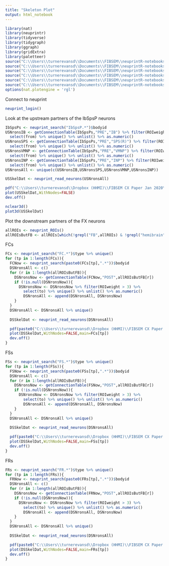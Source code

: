 ```yaml
---
title: "Skeleton Plot"
output: html_notebook
---
```


```r
library(nat)
library(neuprintr)
library(tidyverse)
library(tidygraph)
library(ggraph)
library(gridExtra)
library(paletteer)
source("C:\\Users\\turnerevansd\\Documents\\FIBSEM\\neuprintR-notebooks\\pathways.R")
source("C:\\Users\\turnerevansd\\Documents\\FIBSEM\\neuprintR-notebooks\\R\\supertypeUtils.R")
source("C:\\Users\\turnerevansd\\Documents\\FIBSEM\\neuprintR-notebooks\\visualizeConnectivityTables.R")
source("C:\\Users\\turnerevansd\\Documents\\FIBSEM\\neuprintR-notebooks\\neuprintQueryUtils.R")
source("C:\\Users\\turnerevansd\\Documents\\FIBSEM\\neuprintR-notebooks\\colorCodeLookup.R")
source("C:\\Users\\turnerevansd\\Documents\\FIBSEM\\neuprintR-notebooks\\FBNetworkVisUtils.R")
options(nat.plotengine = 'rgl')
```

Connect to neuprint
```r
neuprint_login()
```

Look at the upstream partners of the IbSpsP neurons
```r
IbSpsPs <- neuprint_search("IbSpsP.*")$bodyid
USNronsIB <- getConnectionTable(IbSpsPs,"PRE","IB") %>% filter(ROIweight > 3) %>% 
  select(from) %>% unique() %>% unlist() %>% as.numeric()
USNronsSPS <- getConnectionTable(IbSpsPs,"PRE","SPS(R)") %>% filter(ROIweight > 3) %>% 
  select(from) %>% unique() %>% unlist() %>% as.numeric()
USNronsVMNP <- getConnectionTable(IbSpsPs,"PRE","VMNP") %>% filter(ROIweight > 3) %>% 
  select(from) %>% unique() %>% unlist() %>% as.numeric()
USNronsINP <- getConnectionTable(IbSpsPs,"PRE","INP") %>% filter(ROIweight > 3) %>% 
  select(from) %>% unique() %>% unlist() %>% as.numeric()
USNronsAll <- unique(c(USNronsIB,USNronsSPS,USNronsVMNP,USNronsINP))

USSkelDat <- neuprint_read_neurons(USNronsAll)

pdf("C:\\Users\\turnerevansd\\Dropbox (HHMI)\\FIBSEM CX Paper Jan 2020\\Figures\\PB\\IbSpsPsUpstreamPartners.pdf", width = 10, height = 10)
plot(USSkelDat,WithNodes=FALSE)
dev.off()

nclear3d()
plot3d(USSkelDat)
```

Plot the downstream partners of the FX neurons
```r
allROIs <- neuprint_ROIs()
allROIsButFB <- allROIs[which(!grepl("FB",allROIs) & !grepl("hemibrain",allROIs))]
```

FCs
```r
FCs <- neuprint_search("FC.*")$type %>% unique()
for (tp in 1:length(FCs)){
  FCNow <- neuprint_search(paste0(FCs[tp],".*"))$bodyid
  DSNronsAll <- c()
  for (r in 1:length(allROIsButFB)){
    DSNronsNow <- getConnectionTable(FCNow,"POST",allROIsButFB[r])
    if (!is.null(DSNronsNow)){
      DSNronsNow <- DSNronsNow %>% filter(ROIweight > 3) %>% 
        select(to) %>% unique() %>% unlist() %>% as.numeric()
        DSNronsAll <- append(DSNronsAll, DSNronsNow)
    }
  }
  DSNronsAll <- DSNronsAll %>% unique()
 
  DSSkelDat <- neuprint_read_neurons(DSNronsAll)

  pdf(paste0("C:\\Users\\turnerevansd\\Dropbox (HHMI)\\FIBSEM CX Paper Jan 2020\\Figures\\FB\\FXDownstreamPartners\\",FCs[tp],"_DownstreamPartners.pdf"), width = 10, height = 10)
  plot(DSSkelDat,WithNodes=FALSE,main=FCs[tp])
  dev.off()
}
```
FSs
```r
FSs <- neuprint_search("FS.*")$type %>% unique()
for (tp in 1:length(FSs)){
  FSNow <- neuprint_search(paste0(FSs[tp],".*"))$bodyid
  DSNronsAll <- c()
  for (r in 1:length(allROIsButFB)){
    DSNronsNow <- getConnectionTable(FSNow,"POST",allROIsButFB[r])
    if (!is.null(DSNronsNow)){
      DSNronsNow <- DSNronsNow %>% filter(ROIweight > 3) %>% 
        select(to) %>% unique() %>% unlist() %>% as.numeric()
        DSNronsAll <- append(DSNronsAll, DSNronsNow)
    }
  }
  DSNronsAll <- DSNronsAll %>% unique()
 
  DSSkelDat <- neuprint_read_neurons(DSNronsAll)

  pdf(paste0("C:\\Users\\turnerevansd\\Dropbox (HHMI)\\FIBSEM CX Paper Jan 2020\\Figures\\FB\\FXDownstreamPartners\\",FSs[tp],"_DownstreamPartners.pdf"), width = 10, height = 10)
  plot(DSSkelDat,WithNodes=FALSE,main=FSs[tp])
  dev.off()
}
```

FRs
```r
FRs <- neuprint_search("FR.*")$type %>% unique()
for (tp in 1:length(FRs)){
  FRNow <- neuprint_search(paste0(FRs[tp],".*"))$bodyid
  DSNronsAll <- c()
  for (r in 1:length(allROIsButFB)){
    DSNronsNow <- getConnectionTable(FRNow,"POST",allROIsButFB[r])
    if (!is.null(DSNronsNow)){
      DSNronsNow <- DSNronsNow %>% filter(ROIweight > 3) %>% 
        select(to) %>% unique() %>% unlist() %>% as.numeric()
        DSNronsAll <- append(DSNronsAll, DSNronsNow)
    }
  }
  DSNronsAll <- DSNronsAll %>% unique()
 
  DSSkelDat <- neuprint_read_neurons(DSNronsAll)

  pdf(paste0("C:\\Users\\turnerevansd\\Dropbox (HHMI)\\FIBSEM CX Paper Jan 2020\\Figures\\FB\\FXDownstreamPartners\\",FRs[tp],"_DownstreamPartners.pdf"), width = 10, height = 10)
  plot(DSSkelDat,WithNodes=FALSE,main=FRs[tp])
  dev.off()
}


```

